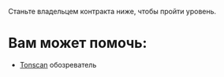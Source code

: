 Станьте владельцем контракта ниже, чтобы пройти уровень.

# Вам может помочь:

- [Tonscan](https://testnet.tonscan.org) обозреватель
